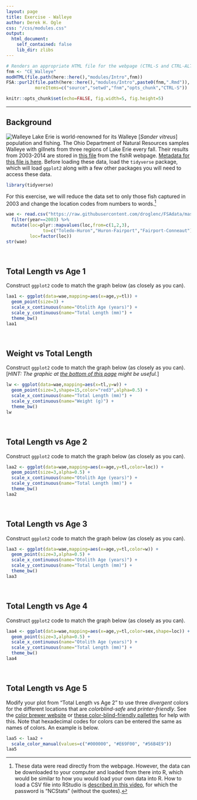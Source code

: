 ```yaml
---
layout: page
title: Exercise - Walleye
author: Derek H. Ogle
css: "/css/modules.css"
output:
  html_document:
    self_contained: false
    lib_dir: zlibs
---
```


```r
# Renders an appropriate HTML file for the webpage (CTRL-S and CTRL-ALT-C)
fnm <- "CE_Walleye"
modHTML(file.path(here::here(),"modules/Intro",fnm))
FSA::purl2(file.path(here::here(),"modules/Intro",paste0(fnm,".Rmd")),
           moreItems=c("source","setwd","fnm","opts_chunk","CTRL-S"))
```
```r
knitr::opts_chunk$set(echo=FALSE, fig.width=5, fig.height=5)
```

----

## Background
<img src="../zimgs/Walleye.jpg" alt="Walleye" class="img-right">
Lake Erie is world-renowned for its Walleye [*Sander vitreus*] population and fishing. The Ohio Department of Natural Resources samples Walleye with gillnets from three regions of Lake Erie every fall. Their results from 2003-2014 are stored in [this file](https://raw.githubusercontent.com/droglenc/FSAdata/master/data-raw/WalleyeErie2.csv) from the fishR webpage. [Metadata for this file is here](http://derekogle.com/fishR/data/data-html/WalleyeErie2.html). Before loading these data, load the `tidyverse` package, which will load `ggplot2` along with a few other packages you will need to access these data.

```r
library(tidyverse)
```

For this exercise, we will reduce the data set to only those fish captured in 2003 and change the location codes from numbers to words.[^loaddata]

```r
wae <- read.csv("https://raw.githubusercontent.com/droglenc/FSAdata/master/data-raw/WalleyeErie2.csv") %>%
  filter(year==2003) %>%
  mutate(loc=plyr::mapvalues(loc,from=c(1,2,3),
              to=c("Toledo-Huron","Huron-Fairport","Fairport-Conneaut")),
         loc=factor(loc))
str(wae)
```

&nbsp;

## Total Length vs Age 1
Construct `ggplot2` code to match the graph below (as closely as you can).

```r
laa1 <- ggplot(data=wae,mapping=aes(x=age,y=tl)) +
  geom_point(size=3) +
  scale_x_continuous(name="Otolith Age (years)") +
  scale_y_continuous(name="Total Length (mm)") +
  theme_bw()
laa1
```

&nbsp;

## Weight vs Total Length
Construct `ggplot2` code to match the graph below (as closely as you can). [*HINT: The graphic at [the bottom of this page](https://ggplot2.tidyverse.org/reference/scale_shape.html#examples) might be useful.*]

```r
lw <- ggplot(data=wae,mapping=aes(x=tl,y=w)) +
  geom_point(size=3,shape=15,color="red3",alpha=0.5) +
  scale_x_continuous(name="Total Length (mm)") +
  scale_y_continuous(name="Weight (g)") +
  theme_bw()
lw
```

&nbsp;

## Total Length vs Age 2
Construct `ggplot2` code to match the graph below (as closely as you can).

```r
laa2 <- ggplot(data=wae,mapping=aes(x=age,y=tl,color=loc)) +
  geom_point(size=3,alpha=0.5) +
  scale_x_continuous(name="Otolith Age (years)") +
  scale_y_continuous(name="Total Length (mm)") +
  theme_bw()
laa2
```

&nbsp;

## Total Length vs Age 3
Construct `ggplot2` code to match the graph below (as closely as you can).

```r
laa3 <- ggplot(data=wae,mapping=aes(x=age,y=tl,color=w)) +
  geom_point(size=3,alpha=0.5) +
  scale_x_continuous(name="Otolith Age (years)") +
  scale_y_continuous(name="Total Length (mm)") +
  theme_bw()
laa3
```

&nbsp;

## Total Length vs Age 4
Construct `ggplot2` code to match the graph below (as closely as you can).

```r
laa4 <- ggplot(data=wae,mapping=aes(x=age,y=tl,color=sex,shape=loc)) +
  geom_point(size=3,alpha=0.5) +
  scale_x_continuous(name="Otolith Age (years)") +
  scale_y_continuous(name="Total Length (mm)") +
  theme_bw()
laa4
```

&nbsp;

## Total Length vs Age 5
Modify your plot from "Total Length vs Age 2" to use three *divergent* colors for the different locations that are *colorblind-safe* and *printer-friendly*. See the [color brewer website](https://colorbrewer2.org/#type=sequential&scheme=BuGn&n=3) or [these color-blind-friendly pallettes](http://www.cookbook-r.com/Graphs/Colors_(ggplot2)/#a-colorblind-friendly-palette) for help with this. Note that hexadecimal codes for colors can be entered the same as names of colors. An example is below.

```r
laa5 <- laa2 +
  scale_color_manual(values=c("#000000", "#E69F00", "#56B4E9"))
laa5
```

[^loaddata]: These data were read directly from the webpage. However, the data can be downloaded to your computer and loaded from there into R, which would be similar to how you would load your own data into R. How to load a CSV file into RStudio is [described in this video](https://vimeo.com/144035138), for which the password is "NCStats" (without the quotes).
